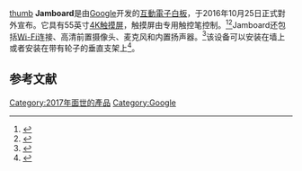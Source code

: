 {{NoteTA|G1=IT}}
{{Infobox information appliance
| name = Jamboard
| logo = Google Jamboard logomark.svg
| aka = Google Jamboard
| developer = [[Google|Google]]
| manufacturer = [[Google|Google]]
| family = [[Google_Workspace|Google Workspace]]
| type = [[互動電子白板|互動電子白板]]
| release date = {{start date|2017|5|23}}
| display = 55" [[4K解析度|4K解析度]] {{small|(60 Hz)}}
| input =
| camera = {{link-en|高分辨率视频|High-definition video}}攝像頭
| online service = [[Google_Workspace|Google Workspace]]
| website = *{{URL|https://jamboard.google.com}}
*{{URL|https://workspace.google.com/products/jamboard/}}
}}
[[FIle:Jamboard1.jpg|thumb]]
'''Jamboard'''是由[[Google|Google]]开发的[[互動電子白板|互動電子白板]]，于2016年10月25日正式對外宣布。它具有55英寸[[4K解析度|4K]][[觸控式螢幕|触摸屏]]，触摸屏由专用触控笔控制。<ref>{{Cite news|url=http://mashable.com/2016/10/25/google-jamboard-digital-whiteboard/#74MmfX48dmqK|title=Google Jamboard makes collaborative work feel like playtime|author=Wong|first=Raymod|date=25 October 2016|work=[[Mashable|Mashable]]|accessdate=28 October 2016|via=|archive-date=2020-08-07|archive-url=https://web.archive.org/web/20200807135344/https://mashable.com/2016/10/25/google-jamboard-digital-whiteboard/#74MmfX48dmqK|dead-url=no}}</ref><ref>{{Cite news|url=https://www.engadget.com/2016/10/25/google-jamboard-digital-whiteboard/|title=Google's Jamboard is a 4K digital whiteboard for collaboration|author=Hardawar|first=Devindra|date=25 October 2016|work=[[Engadget|Engadget]]|accessdate=28 October 2016|via=[[美国在线|美国在线]]|archive-date=2019-03-10|archive-url=https://web.archive.org/web/20190310114319/https://www.engadget.com/2016/10/25/google-jamboard-digital-whiteboard/|dead-url=no}}</ref>Jamboard还包括[[Wi-Fi|Wi-Fi]]连接、高清前置摄像头、麦克风和内置扬声器。<ref>{{Cite news|url=http://www.pcworld.com/article/3135021/software-productivity/google-is-trying-to-reinvent-the-whiteboard.html|title=Google's massive, cloud-connected Jamboard aims to reinvent the whiteboard|author=Hanley Frank|first=Blair|date=25 October 2016|work=[[个人电脑世界|个人电脑世界]]|accessdate=28 October 2016|via=[[国际数据集团|国际数据集团]]|archive-date=2017-05-11|archive-url=https://web.archive.org/web/20170511180135/http://www.pcworld.com/article/3135021/software-productivity/google-is-trying-to-reinvent-the-whiteboard.html|dead-url=no}}</ref>该设备可以安装在墙上或者安装在带有轮子的垂直支架上<ref>{{Cite news|url=https://thenextweb.com/google/2016/10/25/google-launches-6000-whiteboard-g-suite/|title=Google launches huge 55" whiteboard for G Suite|author=Lopez|first=Napier|date=26 October 2016|work=The Next Web|accessdate=28 October 2016|via=|archive-date=2020-11-08|archive-url=https://web.archive.org/web/20201108113230/https://thenextweb.com/google/2016/10/25/google-launches-6000-whiteboard-g-suite/|dead-url=no}}</ref>。

== 参考文献 ==
{{Reflist}}

{{Google公司}}

[[Category:2017年面世的產品|Category:2017年面世的產品]]
[[Category:Google|Category:Google]]